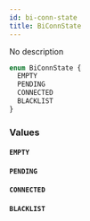 ```yaml
---
id: bi-conn-state
title: BiConnState
---
```



No description

```graphql
enum BiConnState {
  EMPTY
  PENDING
  CONNECTED
  BLACKLIST
}
```


### Values

#### `EMPTY` 




#### `PENDING` 




#### `CONNECTED` 




#### `BLACKLIST` 






